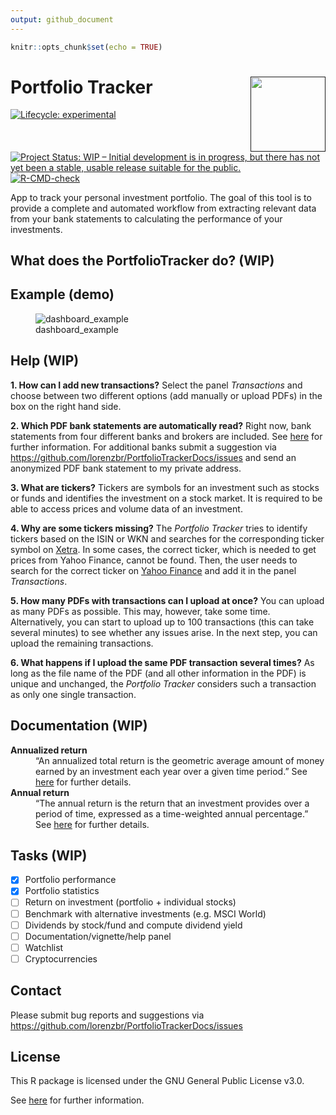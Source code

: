 ```yaml
---
output: github_document
---
```


```r
knitr::opts_chunk$set(echo = TRUE)
```


# Portfolio Tracker <a href=''><img src='man/figures/hex-PT.png' align="right" height="120" /></a>

<!-- badges: start -->
[![Lifecycle: experimental](https://img.shields.io/badge/lifecycle-experimental-orange.svg)](https://lifecycle.r-lib.org/articles/stages.html#experimental)
[![Project Status: WIP – Initial development is in progress, but there has not yet been a stable, usable release suitable for the public.](https://www.repostatus.org/badges/latest/wip.svg)](https://www.repostatus.org/#wip)
[![R-CMD-check](https://github.com/lorenzbr/PortfolioTrackerDocs/workflows/R-CMD-check/badge.svg)](https://github.com/lorenzbr/PortfolioTrackerDocs/actions)
<!-- badges: end -->

App to track your personal investment portfolio. The goal of this tool is to provide a complete and automated workflow from extracting relevant data from your bank statements to calculating the performance of your investments.


## What does the PortfolioTracker do? (WIP)




## Example (demo)

![dashboard_example](man/figures/PortfolioTracker_dashboard_demo.png)





## Help (WIP)

**1. How can I add new transactions?** Select the panel *Transactions* and choose between two different options (add manually or upload PDFs) in the box on the right hand side.

**2. Which PDF bank statements are automatically read?** Right now, bank statements from four different banks and brokers are included. See [here](https://github.com/lorenzbr/BankStatementParser#readme) for further information. For additional banks submit a suggestion via <https://github.com/lorenzbr/PortfolioTrackerDocs/issues> and send an anonymized PDF bank statement to my private address.

**3. What are tickers?** Tickers are symbols for an investment such as stocks or funds and identifies the investment on a stock market. It is required to be able to access prices and volume data of an investment.

**4. Why are some tickers missing?** The *Portfolio Tracker* tries to identify tickers based on the ISIN or WKN and searches for the corresponding ticker symbol on [Xetra](https://www.xetra.com/xetra-de/instrumente/alle-handelbaren-instrumente/boersefrankfurt). In some cases, the correct ticker, which is needed to get prices from Yahoo Finance, cannot be found. Then, the user needs to search for the correct ticker on [Yahoo Finance](https://finance.yahoo.com) and add it in the panel *Transactions*.

**5. How many PDFs with transactions can I upload at once?** You can upload as many PDFs as possible. This may, however, take some time. Alternatively, you can start to upload up to 100 transactions (this can take several minutes) to see whether any issues arise. In the next step, you can upload the remaining transactions.

**6. What happens if I upload the same PDF transaction several times?** As long as the file name of the PDF (and all other information in the PDF) is unique and unchanged, the *Portfolio Tracker* considers such a transaction as only one single transaction.



## Documentation (WIP)

**Annualized return**
:   "An annualized total return is the geometric average amount of money earned by an investment each year over a given time period." See [here](https://www.investopedia.com/terms/a/annualized-total-return.asp) for further details.

**Annual return**
:   "The annual return is the return that an investment provides over a period of time, expressed as a time-weighted annual percentage." See [here](https://www.investopedia.com/terms/a/annual-return.asp) for further details.


## Tasks (WIP)

-   [x] Portfolio performance
-   [x] Portfolio statistics
-   [ ] Return on investment (portfolio + individual stocks)
-   [ ] Benchmark with alternative investments (e.g. MSCI World)
-   [ ] Dividends by stock/fund and compute dividend yield
-   [ ] Documentation/vignette/help panel
-   [ ] Watchlist
-   [ ] Cryptocurrencies


## Contact

Please submit bug reports and suggestions via <https://github.com/lorenzbr/PortfolioTrackerDocs/issues> 


## License

This R package is licensed under the GNU General Public License v3.0.

See [here](https://github.com/lorenzbr/PortfolioTrackerDocs/blob/master/LICENSE) for further information.
